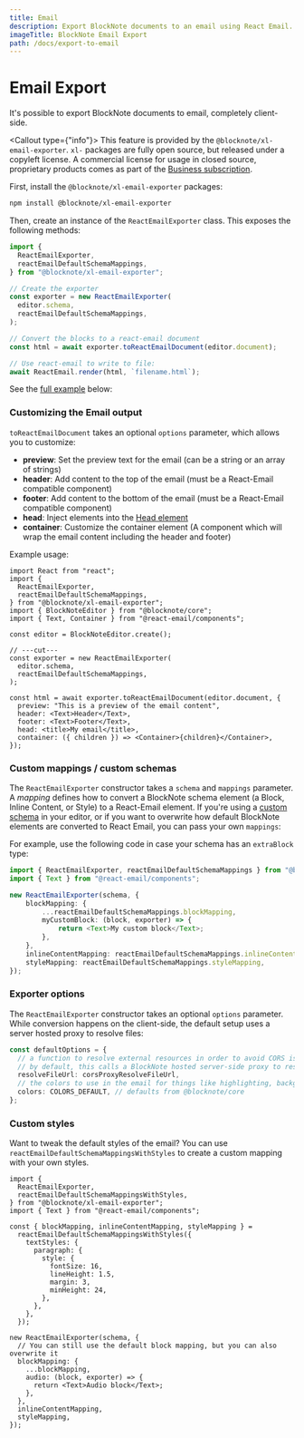 ```yaml
---
title: Email
description: Export BlockNote documents to an email using React Email.
imageTitle: BlockNote Email Export
path: /docs/export-to-email
---
```


# Email Export

It's possible to export BlockNote documents to email, completely client-side.

<Callout type={"info"}>
  This feature is provided by the `@blocknote/xl-email-exporter`. `xl-` packages
  are fully open source, but released under a copyleft license. A commercial
  license for usage in closed source, proprietary products comes as part of the
  [Business subscription](/pricing).
</Callout>

First, install the `@blocknote/xl-email-exporter` packages:

```bash
npm install @blocknote/xl-email-exporter
```

Then, create an instance of the `ReactEmailExporter` class. This exposes the following methods:

```typescript
import {
  ReactEmailExporter,
  reactEmailDefaultSchemaMappings,
} from "@blocknote/xl-email-exporter";

// Create the exporter
const exporter = new ReactEmailExporter(
  editor.schema,
  reactEmailDefaultSchemaMappings,
);

// Convert the blocks to a react-email document
const html = await exporter.toReactEmailDocument(editor.document);

// Use react-email to write to file:
await ReactEmail.render(html, `filename.html`);
```

See the [full example](/examples/interoperability/converting-blocks-to-react-email) below:

<Example name="interoperability/converting-blocks-to-react-email" />

### Customizing the Email output

`toReactEmailDocument` takes an optional `options` parameter, which allows you to customize:

- **preview**: Set the preview text for the email (can be a string or an array of strings)
- **header**: Add content to the top of the email (must be a React-Email compatible component)
- **footer**: Add content to the bottom of the email (must be a React-Email compatible component)
- **head**: Inject elements into the [Head element](https://react.email/docs/components/head)
- **container**: Customize the container element (A component which will wrap the email content including the header and footer)

Example usage:

```tsx twoslash
import React from "react";
import {
  ReactEmailExporter,
  reactEmailDefaultSchemaMappings,
} from "@blocknote/xl-email-exporter";
import { BlockNoteEditor } from "@blocknote/core";
import { Text, Container } from "@react-email/components";

const editor = BlockNoteEditor.create();

// ---cut---
const exporter = new ReactEmailExporter(
  editor.schema,
  reactEmailDefaultSchemaMappings,
);

const html = await exporter.toReactEmailDocument(editor.document, {
  preview: "This is a preview of the email content",
  header: <Text>Header</Text>,
  footer: <Text>Footer</Text>,
  head: <title>My email</title>,
  container: ({ children }) => <Container>{children}</Container>,
});
```

### Custom mappings / custom schemas

The `ReactEmailExporter` constructor takes a `schema` and `mappings` parameter.
A _mapping_ defines how to convert a BlockNote schema element (a Block, Inline Content, or Style) to a React-Email element.
If you're using a [custom schema](/docs/features/custom-schemas) in your editor, or if you want to overwrite how default BlockNote elements are converted to React Email, you can pass your own `mappings`:

For example, use the following code in case your schema has an `extraBlock` type:

```typescript
import { ReactEmailExporter, reactEmailDefaultSchemaMappings } from "@blocknote/xl-email-exporter";
import { Text } from "@react-email/components";

new ReactEmailExporter(schema, {
    blockMapping: {
        ...reactEmailDefaultSchemaMappings.blockMapping,
        myCustomBlock: (block, exporter) => {
            return <Text>My custom block</Text>;
        },
    },
    inlineContentMapping: reactEmailDefaultSchemaMappings.inlineContentMapping,
    styleMapping: reactEmailDefaultSchemaMappings.styleMapping,
});
```

### Exporter options

The `ReactEmailExporter` constructor takes an optional `options` parameter.
While conversion happens on the client-side, the default setup uses a server hosted proxy to resolve files:

```typescript
const defaultOptions = {
  // a function to resolve external resources in order to avoid CORS issues
  // by default, this calls a BlockNote hosted server-side proxy to resolve files
  resolveFileUrl: corsProxyResolveFileUrl,
  // the colors to use in the email for things like highlighting, background colors and font colors.
  colors: COLORS_DEFAULT, // defaults from @blocknote/core
};
```

### Custom styles

Want to tweak the default styles of the email? You can use `reactEmailDefaultSchemaMappingsWithStyles` to create a custom mapping with your own styles.

```tsx
import {
  ReactEmailExporter,
  reactEmailDefaultSchemaMappingsWithStyles,
} from "@blocknote/xl-email-exporter";
import { Text } from "@react-email/components";

const { blockMapping, inlineContentMapping, styleMapping } =
  reactEmailDefaultSchemaMappingsWithStyles({
    textStyles: {
      paragraph: {
        style: {
          fontSize: 16,
          lineHeight: 1.5,
          margin: 3,
          minHeight: 24,
        },
      },
    },
  });

new ReactEmailExporter(schema, {
  // You can still use the default block mapping, but you can also overwrite it
  blockMapping: {
    ...blockMapping,
    audio: (block, exporter) => {
      return <Text>Audio block</Text>;
    },
  },
  inlineContentMapping,
  styleMapping,
});
```
